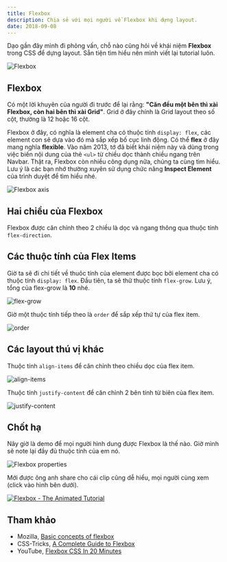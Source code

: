 ```yaml
---
title: Flexbox
description: Chia sẻ với mọi người về Flexbox khi dựng layout.
date: 2018-09-08
---
```


Dạo gần đây mình đi phỏng vấn, chỗ nào cũng hỏi về khái niệm **Flexbox** trong CSS để dựng layout. Sẵn tiện tìm hiểu nên mình viết lại tutorial luôn.

![Flexbox](../../assets/tutorials/flexbox/thumbnails.jpg)

## Flexbox

Có một lời khuyên của người đi trước để lại rằng: **"Căn đều một bên thì xài Flexbox, còn hai bên thì xài Grid"**. Grid ở đây chính là Grid layout theo số cột, thường là 12 hoặc 16 cột.

Flexbox ở đây, có nghĩa là element cha có thuộc tính `display: flex`, các element con sẽ dựa vào đó mà sắp xếp bố cục linh động. Có thể **flex** ở đây mang nghĩa **flexible**. Vào năm 2013, tớ đã biết khái niệm này và dùng trong việc biến nội dung của thẻ `<ul>` từ chiều dọc thành chiều ngang trên Navbar. Thật ra, Flexbox còn nhiều công dụng nữa, chúng ta cùng tìm hiểu. Lưu ý là các bạn nhớ thường xuyên sử dụng chức năng **Inspect Element** của trình duyệt để tìm hiểu nhé.

![Flexbox axis](../../assets/tutorials/flexbox/flexbox.png)

## Hai chiều của Flexbox

Flexbox được căn chỉnh theo 2 chiều là dọc và ngang thông qua thuộc tính `flex-direction`.

## Các thuộc tính của Flex Items

Giờ ta sẽ đi chi tiết về thuôc tính của element được bọc bởi element cha có thuộc tính `display: flex`. Đầu tiên, ta sẽ thử thuộc tính `flex-grow`. Lưu ý, tổng của flex-grow là **10** nhé.

![flex-grow](../../assets/tutorials/flexbox/img-1.png)

Giờ một thuộc tính tiếp theo là `order` để sắp xếp thứ tự của flex item.

![order](../../assets/tutorials/flexbox/img-2.png)

## Các layout thú vị khác

Thuộc tính `align-items` để căn chỉnh theo chiều dọc của flex item.

![align-items](../../assets/tutorials/flexbox/img-3.png)

Thuộc tính `justify-content` để căn chỉnh 2 bên tính từ biên của flex item.

![justify-content](../../assets/tutorials/flexbox/img-4.png)

## Chốt hạ

Nãy giờ là demo để mọi người hình dung được Flexbox là thế nào. Giờ mình sẽ note lại đầy đủ thuộc tính của em nó.

![Flexbox properties](../../assets/tutorials/flexbox/flexbox-properties.png)

Mới được ông anh share cho cái clip cũng dễ hiểu, mọi người cùng xem (click vào hình bên dưới).

[![Flexbox - The Animated Tutorial](https://img.youtube.com/vi/z0T_4ZvzH7o/0.jpg)](https://www.youtube.com/watch?v=z0T_4ZvzH7o)

## Tham khảo

- Mozilla, [Basic concepts of flexbox](https://developer.mozilla.org/en-US/docs/Web/CSS/CSS_Flexible_Box_Layout/Basic_Concepts_of_Flexbox)
- CSS-Tricks, [A Complete Guide to Flexbox](https://css-tricks.com/snippets/css/a-guide-to-flexbox/)
- YouTube, [Flexbox CSS In 20 Minutes](https://www.youtube.com/watch?v=JJSoEo8JSnc)
